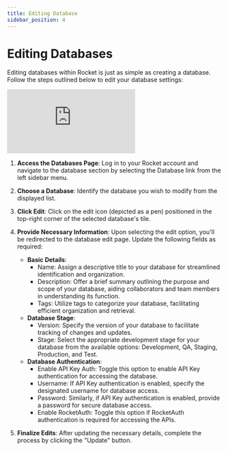 ```yaml
---
title: Editing Database
sidebar_position: 4
---
```


# Editing Databases

Editing databases within Rocket is just as simple as creating a database. Follow the steps outlined below to edit your database settings:

<div class="videowrapper" style={{ marginBottom: 10 }}>
  <iframe
    src="https://www.youtube.com/embed/zEqLPQj9KeM?start=202"
    title="YouTube video 
      player"
    frameborder="0"
    allow="accelerometer; autoplay; clipboard-write; 
      encrypted-media; gyroscope; picture-in-picture"
    allowfullscreen
  ></iframe>
</div>

1. **Access the Databases Page**: Log in to your Rocket account and navigate to the database section by selecting the Database link from the left sidebar menu.
2. **Choose a Database**: Identify the database you wish to modify from the displayed list.
3. **Click Edit**: Click on the edit icon (depicted as a pen) positioned in the top-right corner of the selected database's tile.
4. **Provide Necessary Information**: Upon selecting the edit option, you'll be redirected to the database edit page. Update the following fields as required:

   - **Basic Details**:
     - Name: Assign a descriptive title to your database for streamlined identification and organization.
     - Description: Offer a brief summary outlining the purpose and scope of your database, aiding collaborators and team members in understanding its function.
     - Tags: Utilize tags to categorize your database, facilitating efficient organization and retrieval.
   - **Database Stage**:
     - Version: Specify the version of your database to facilitate tracking of changes and updates.
     - Stage: Select the appropriate development stage for your database from the available options: Development, QA, Staging, Production, and Test.
   - **Database Authentication**:
     - Enable API Key Auth: Toggle this option to enable API Key authentication for accessing the database.
     - Username: If API Key authentication is enabled, specify the designated username for database access.
     - Password: Similarly, if API Key authentication is enabled, provide a password for secure database access.
     - Enable RocketAuth: Toggle this option if RocketAuth authentication is required for accessing the APIs.

5. **Finalize Edits**: After updating the necessary details, complete the process by clicking the "Update" button.
